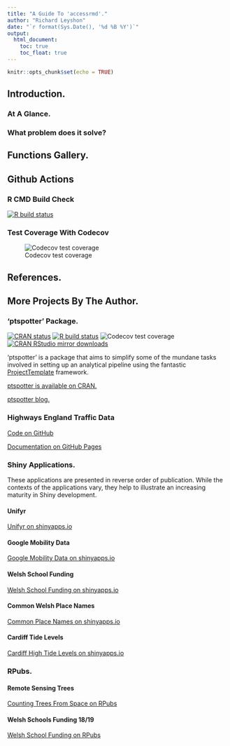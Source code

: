 ```yaml
---
title: "A Guide To 'accessrmd'."
author: "Richard Leyshon"
date: "`r format(Sys.Date(), '%d %B %Y')`"
output:
  html_document:
    toc: true
    toc_float: true
---
```


```r
knitr::opts_chunk$set(echo = TRUE)
```

## Introduction.

### At A Glance.

### What problem does it solve?

## Functions Gallery.

## Github Actions

### R CMD Build Check
[![R build status](https://github.com/datasciencecampus/accessrmd/workflows/R-CMD-check/badge.svg)](https://github.com/datasciencecampus/accessrmd/actions)

### Test Coverage With Codecov
![Codecov test coverage](https://codecov.io/gh/datasciencecampus/accessrmd/branch/main/graph/badge.svg)

## References.

## More Projects By The Author.

### 'ptspotter' Package.

[![CRAN status](https://www.r-pkg.org/badges/version/ptspotter)](https://CRAN.R-project.org/package=ptspotter) [![R build status](https://github.com/r-leyshon/ptspotter/workflows/R-CMD-check/badge.svg)](https://github.com/r-leyshon/ptspotter/actions) ![Codecov test coverage](https://codecov.io/gh/r-leyshon/ptspotter/graph/badge.svg)
[![CRAN RStudio mirror downloads](https://cranlogs.r-pkg.org/badges/grand-total/ptspotter?color=blue)](https://r-pkg.org/pkg/ptspotter)

'ptspotter' is a package that aims to simplify some of the mundane tasks
involved in setting up an analytical pipeline using the fantastic [ProjectTemplate](http://projecttemplate.net/) framework.

[ptspotter is available on CRAN.](https://cran.r-project.org/package=ptspotter)

[ptspotter blog.](https://r-leyshon.github.io/ptspotter_blog/)

### Highways England Traffic Data

[Code on GitHub](https://github.com/datasciencecampus/road-data-dump/tree/r-pipeline)

[Documentation on GitHub Pages](https://datasciencecampus.github.io/road-data-pipeline-documentation/)


### Shiny Applications.

These applications are presented in reverse order of publication. While the
contexts of the applications vary, they help to illustrate an increasing
maturity in Shiny development.


#### Unifyr

[Unifyr on shinyapps.io](https://richleysh84.shinyapps.io/UnifyR/)

#### Google Mobility Data

[Google Mobility Data on shinyapps.io](https://richleysh84.shinyapps.io/uk_all_trends/)

#### Welsh School Funding

[Welsh School Funding on shinyapps.io](https://richleysh84.shinyapps.io/education_combined_scatter_v3/)

#### Common Welsh Place Names

[Common Place Names on shinyapps.io](https://richleysh84.shinyapps.io/common_placenames/)

#### Cardiff Tide Levels

[Cardiff High Tide Levels on shinyapps.io](https://richleysh84.shinyapps.io/cardiff_maps/)

### RPubs.

#### Remote Sensing Trees

[Counting Trees From Space on RPubs](https://rpubs.com/M_Merciless/trees_from_space)

#### Welsh Schools Funding 18/19

[Welsh School Funding on RPubs](https://rpubs.com/M_Merciless/wales_sch_funding1819)

[](https://rpubs.com/M_Merciless/wales_sch_funding1819)

